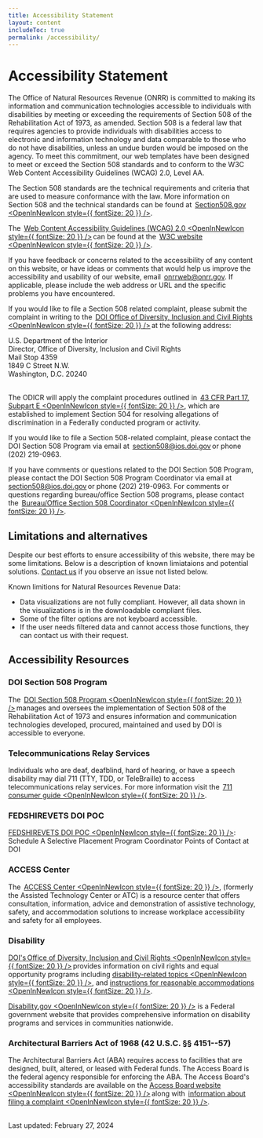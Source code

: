 ```yaml
---
title: Accessibility Statement
layout: content
includeToc: true
permalink: /accessibility/
---
```



# Accessibility Statement

The Office of Natural Resources Revenue (ONRR) is committed to making its information and communication technologies accessible to individuals with disabilities by meeting or exceeding the requirements of Section 508 of the Rehabilitation Act of 1973, as amended. Section 508 is a federal law that requires agencies to provide individuals with disabilities access to electronic and information technology and data comparable to those who do not have disabilities, unless an undue burden would be imposed on the agency. To meet this commitment, our web templates have been designed to meet or exceed the Section 508 standards and to conform to the W3C Web Content Accessibility Guidelines (WCAG) 2.0, Level AA.
<br />

The Section 508 standards are the technical requirements and criteria that are used to measure conformance with the law. More information on Section 508 and the technical standards can be found at  [Section508.gov <OpenInNewIcon style={{ fontSize: 20 }} />](https://www.section508.gov/). 
<br />

The  [Web Content Accessibility Guidelines (WCAG) 2.0 <OpenInNewIcon style={{ fontSize: 20 }} />](https://www.w3.org/TR/WCAG20/) can be found at the  [W3C website <OpenInNewIcon style={{ fontSize: 20 }} />](https://www.w3.org/).
<br />

If you have feedback or concerns related to the accessibility of any content on this website, or have ideas or comments that would help us improve the accessibility and usability of our website, email  [onrrweb@onrr.gov](mailto:onrrweb@onrr.gov). If applicable, please include the web address or URL and the specific problems you have encountered.
<br />

If you would like to file a Section 508 related complaint, please submit the complaint in writing to the  [DOI Office of Diversity, Inclusion and Civil Rights <OpenInNewIcon style={{ fontSize: 20 }} />](https://doi.gov/pmb/eeo) at the following address:  
<br />

U.S. Department of the Interior <br />
Director, Office of Diversity, Inclusion and Civil Rights <br />
Mail Stop 4359 <br />
1849 C Street N.W. <br />
Washington, D.C. 20240 <br />
<br />

The ODICR will apply the complaint procedures outlined in  [43 CFR Part 17, Subpart E <OpenInNewIcon style={{ fontSize: 20 }} />](https://www.govinfo.gov/app/details/CFR-2004-title43-vol1/CFR-2004-title43-vol1-part17), which are established to implement Section 504 for resolving allegations of discrimination in a Federally conducted program or activity.
<br />

If you would like to file a Section 508-related complaint, please contact the DOI Section 508 Program via email at  [section508@ios.doi.gov](mailto:section508@ios.doi.gov) or phone (202) 219-0963.
<br />

If you have comments or questions related to the DOI Section 508 Program, please contact the DOI Section 508 Program Coordinator via email at  [section508@ios.doi.gov](mailto:section508@ios.doi.gov) or phone (202) 219-0963. For comments or questions regarding bureau/office Section 508 programs, please contact the  [Bureau/Office Section 508 Coordinator <OpenInNewIcon style={{ fontSize: 20 }} />](https://doi.gov/ocio/section508-contacts).
<br />

## Limitations and alternatives

Despite our best efforts to ensure accessibility of this website, there may be some limitations. Below is a description of known limiataions and potential solutions. [Contact us](mailto:nrrd@onrr.gov) if you observe an issue not listed below.
<br />

Known limitions for Natural Resources Revenue Data:
- Data visualizations are not fully compliant. However, all data shown in the visualizations is in the downloadable compliant files.
- Some of the filter options are not keyboard accessible.
- If the user needs filtered data and cannot access those functions, they can contact us with their request.


## Accessibility Resources

### DOI Section 508 Program 

The  [DOI Section 508 Program <OpenInNewIcon style={{ fontSize: 20 }} />](https://doi.gov/ocio/section508) manages and oversees the implementation of Section 508 of the Rehabilitation Act of 1973 and ensures information and communication technologies developed, procured, maintained and used by DOI is accessible to everyone. 
<br />

### Telecommunications Relay Services

Individuals who are deaf, deafblind, hard of hearing, or have a speech disability may dial 711 (TTY, TDD, or TeleBraille) to access telecommunications relay services. For more information visit the  [711 consumer guide <OpenInNewIcon style={{ fontSize: 20 }} />](https://www.fcc.gov/consumers/guides/711-telecommunications-relay-service).
<br />

### FEDSHIREVETS DOI POC 

[FEDSHIREVETS DOI POC <OpenInNewIcon style={{ fontSize: 20 }} />](https://www.fedshirevets.gov/veterans-council/agency-directory/department-of-interior/): Schedule A Selective Placement Program Coordinator Points of Contact at DOI
<br />

### ACCESS Center

The  [ACCESS Center <OpenInNewIcon style={{ fontSize: 20 }} />](https://doi.gov/accommodations), (formerly the Assisted Technology Center or ATC) is a resource center that offers consultation, information, advice and demonstration of assistive technology, safety, and accommodation solutions to increase workplace accessibility and safety for all employees.
<br />

### Disability

[DOI's Office of Diversity, Inclusion and Civil Rights <OpenInNewIcon style={{ fontSize: 20 }} />](https://doi.gov/pmb/eeo/) provides information on civil rights and equal opportunity programs including  [disability-related topics <OpenInNewIcon style={{ fontSize: 20 }} />](https://doi.gov/pmb/eeo/Public-Civil-Rights), and  [instructions for reasonable accommodations <OpenInNewIcon style={{ fontSize: 20 }} />](https://www.doi.gov/pmb/eeo/disability-and-religious-accommodations).
<br />

[Disability.gov <OpenInNewIcon style={{ fontSize: 20 }} />](https://www.dol.gov/agencies/odep) is a Federal government website that provides comprehensive information on disability programs and services in communities nationwide.
<br />

### Architectural Barriers Act of 1968 (42 U.S.C. §§ 4151--57)

The Architectural Barriers Act (ABA) requires access to facilities that are designed, built, altered, or leased with Federal funds. The Access Board is the federal agency responsible for enforcing the ABA. The Access Board's accessibility standards are available on the  [Access Board website <OpenInNewIcon style={{ fontSize: 20 }} />](https://www.access-board.gov/aba/) along with  [information about filing a complaint <OpenInNewIcon style={{ fontSize: 20 }} />]( https://www.access-board.gov/enforcement/).
<br />
<br />


Last updated: February 27, 2024
